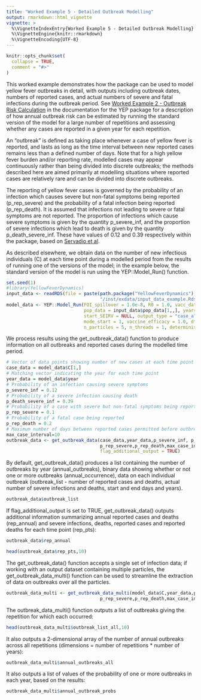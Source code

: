 ```yaml
---
title: "Worked Example 5 - Detailed Outbreak Modelling"
output: rmarkdown::html_vignette
vignette: >
  %\VignetteIndexEntry{Worked Example 5 - Detailed Outbreak Modelling}
  %\VignetteEngine{knitr::rmarkdown}
  %\VignetteEncoding{UTF-8}
---
```


```r
knitr::opts_chunk$set(
  collapse = TRUE,
  comment = "#>"
)
```

This worked example demonstrates how the package can be used to model yellow fever outbreaks in detail, with outputs including outbreak dates, numbers of reported cases, and actual numbers of severe and fatal infections during the outbreak period. See [Worked Example 2 - Outbreak Risk Calculation]() in the documentation for the YEP package for a description of how annual outbreak risk can be estimated by running the standard version of the model for a large number of repetitions and assessing whether any cases are reported in a given year for each repetition.

An "outbreak" is defined as taking place whenever a case of yellow fever is reported, and lasts as long as the time interval between new reported cases remains less than a defined number of days. Note that for a high yellow fever burden and/or reporting rate, modelled cases may appear continuously rather than being divided into discrete outbreaks; the methods described here are aimed primarily at modelling situations where reported cases are relatively rare and can be divided into discrete outbreaks.

The reporting of yellow fever cases is governed by the probability of an infection which causes severe but non-fatal symptoms being reported (p_rep_severe) and the probability of a fatal infection being reported (p_rep_death). It is assumed that infections not leading to severe or fatal symptoms are not reported. The proportion of infections which cause severe symptoms is given by the quantity p_severe_inf, and the proportion of severe infections which lead to death is given by the quantity p_death_severe_inf. These have values of 0.12 and 0.39 respectively within the package, based on [Servadio et al](https://doi.org/10.1186/s12879-021-06535-4).

As described elsewhere, we obtain data on the number of new infectious individuals (C) at each time point during a modelled period from the results of running one of the versions of the model; in the example below, the standard version of the model is run using the YEP::Model_Run() function.

```r
set.seed(1)
#library(YellowFeverDynamics)
input_data <- readRDS(file = paste(path.package("YellowFeverDynamics"), 
                                   "/inst/exdata/input_data_example.Rds", sep = ""))
model_data <- YEP::Model_Run(FOI_spillover = 1.0e-8, R0 = 1.0, vacc_data = input_data$vacc_data[1,,], 
                             pop_data = input_data$pop_data[1,,], years_data = c(1990:2000),
                             start_SEIRV = NULL, output_type = "case_alt2", year0 = input_data$years_labels[1], 
                             mode_start = 1, vaccine_efficacy = 1.0, dt = 1.0, 
                             n_particles = 5, n_threads = 1, deterministic = FALSE)
```

We process results using the get_outbreak_data() function to produce information on all outbreaks and reported cases during the modelled time period.

```r
# Vector of data points showing number of new cases at each time point
case_data = model_data$C[1,]
# Matching vector indicating the year for each time point
year_data = model_data$year
# Probability of an infection causing severe symptoms
p_severe_inf = 0.12
# Probability of a severe infection causing death
p_death_severe_inf = 0.39
# Probability of a case with severe but non-fatal symptoms being reported
p_rep_severe = 0.1 
# Probability of a fatal case being reported
p_rep_death = 0.2 
# Maximum number of days between reported cases permitted before outbreak declared over
max_case_interval=10
outbreak_data <- get_outbreak_data(case_data,year_data,p_severe_inf, p_death_severe_inf,
                                   p_rep_severe,p_rep_death,max_case_interval, 
                                   flag_additional_output = TRUE)
```

By default, get_outbreak_data() produces a list containing the number of outbreaks by year (annual_outbreaks), binary data showing whether or not one or more outbreaks (annual_occurrence), data on each individual outbreak (outbreak_list - number of reported cases and deaths, actual number of severe infections and deaths, start and end days and years).

```r
outbreak_data$outbreak_list
```

If flag_additional_output is set to TRUE, get_outbreak_data() outputs additional information summarizing annual reported cases and deaths (rep_annual) and severe infections, deaths, reported cases and reported deaths for each time point (rep_pts):

```r
outbreak_data$rep_annual
```

```r
head(outbreak_data$rep_pts,10)
```

The get_outbreak_data() function accepts a single set of infection data; if working with an output dataset containing multiple particles, the get_outbreak_data_multi() function can be used to streamline the extraction of data on outbreaks over all the particles.

```r
outbreak_data_multi <- get_outbreak_data_multi(model_data$C,year_data,p_severe_inf, p_death_severe_inf,
                                   p_rep_severe,p_rep_death,max_case_interval)
```

The outbreak_data_multi() function outputs a list of outbreaks giving the repetition for which each occurred:

```r
head(outbreak_data_multi$outbreak_list_all,10)
```
It also outputs a 2-dimensional array of the number of annual outbreaks across all repetitions (dimensions = number of repetitions * number of years):

```r
outbreak_data_multi$annual_outbreaks_all
```

It also outputs a list of values of the probability of one or more outbreaks in each year, based on the results:

```r
outbreak_data_multi$annual_outbreak_probs
```
